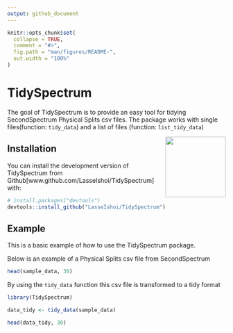 ```yaml
---
output: github_document
---
```


<!-- README.md is generated from README.Rmd. Please edit that file -->

```r
knitr::opts_chunk$set(
  collapse = TRUE,
  comment = "#>",
  fig.path = "man/figures/README-",
  out.width = "100%"
)
```

# TidySpectrum

<!-- badges: start -->
<!-- badges: end -->

The goal of TidySpectrum is to provide an easy tool for tidying SecondSpectrum Physical Splits csv files. The package works with single files(function: `tidy_data`) and a list of files (function: `list_tidy_data`) 


<img src="man/figures/logo.png" align="right" height="139" />

## Installation

You can install the development version of TidySpectrum from Github[www.github.com/LasseIshoi/TidySpectrum] with:

``` r
# install.packages("devtools")
devtools::install_github("LasseIshoi/TidySpectrum")
```

## Example

This is a basic example of how to use the TidySpectrum package.  

Below is an example of a Physical Splits csv file from SecondSpectrum

```r

head(sample_data, 30)

```

By using the `tidy_data` function this csv file is transformed to a tidy format

```r
library(TidySpectrum)

data_tidy <- tidy_data(sample_data)

head(data_tidy, 30)

```
